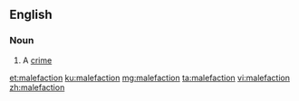 ==English==

===Noun===
{{en-noun}}

# {{context|obsolete|lang=en}} A [[crime]]

[[et:malefaction]]
[[ku:malefaction]]
[[mg:malefaction]]
[[ta:malefaction]]
[[vi:malefaction]]
[[zh:malefaction]]